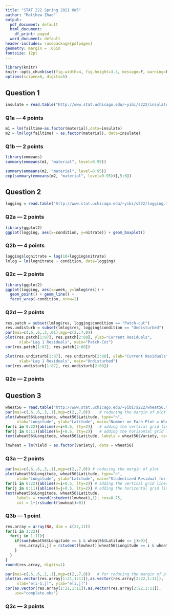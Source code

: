 ```yaml
---
title: "STAT 222 Spring 2021 HW5"
author: "Matthew Zhao"
output:
  pdf_document: default
  html_document:
    df_print: paged
  word_document: default
header-includes: \usepackage{pdfpages}
geometry: margin = .65in
fontsize: 12pt
---
```


```r
library(knitr)
knitr::opts_chunk$set(fig.width=4, fig.height=3.5, message=F, warning=F, collapse=T)
options(scipen=6, digits=5)
```


## Question 1

```r
insulate = read.table("http://www.stat.uchicago.edu/~yibi/s222/insulate.txt", h=T)
```


### Q1a --- 4 points

```r
m1 = lm(failtime~as.factor(material),data=insulate)
m2 = lm(log(failtime) ~ as.factor(material), data=insulate)
```


### Q1b --- 2 points


```r
library(emmeans)
summary(emmeans(m1, "material", level=0.95))
```

```r
summary(emmeans(m2, "material", level=0.95))
exp(summary(emmeans(m2, "material", level=0.95))[,5:6])
```


## Question 2

```r
logging = read.table("http://www.stat.uchicago.edu/~yibi/s222/logging.txt", h=T)
```


### Q2a --- 2 points


```r
library(ggplot2)
ggplot(logging, aes(x=condition, y=nitrate)) + geom_boxplot()
```

### Q2b --- 4 points


```r
logging$lognitrate = log(10+logging$nitrate)
lmlog = lm(lognitrate ~ condition, data=logging)
```


### Q2c --- 2 points

```r
library(ggplot2)
ggplot(logging, aes(x=week, y=lmlog$res)) +
  geom_point() + geom_line() +
  facet_wrap(~condition, nrow=2)
```


### Q2d --- 2 points


```r
res.patch = subset(lmlog$res, logging$condition == "Patch-cut")
res.undisturb = subset(lmlog$res, logging$condition == "Undisturbed")
par(mai=c(.6,.6,.3,.01),mgp=c(2,.7,0))
plot(res.patch[1:87], res.patch[2:88], ylab="Current Residuals", 
      xlab="Lag 1 Residuals", main="Patch-Cut")
cor(res.patch[1:87], res.patch[2:88])

plot(res.undisturb[1:87], res.undisturb[2:88], ylab="Current Residuals", 
      xlab="Lag 1 Residuals", main="Undisturbed")
cor(res.undisturb[1:87], res.undisturb[2:88])
```

### Q2e --- 2 points



## Question 3


```r
wheat56 = read.table("http://www.stat.uchicago.edu/~yibi/s222/wheat56.txt", h=T)
par(mai=c(.6,.6,.3,.1),mgp=c(2,.7,0))    # reducing the margin of plot
plot(wheat56$Longitude, wheat56$Latitude, type="n",
     xlab="Longitude", ylab="Latitude", main="Number on Each Plot = Wheat Variety ID")
for(i in 0:22){abline(v=i+0.5, lty=2)}   # adding the vertical grid lines
for(j in 0:11){abline(h=j+0.5, lty=2)}   # adding the horizontal grid lines
text(wheat56$Longitude, wheat56$Latitude, labels = wheat56$Variety, cex=0.75)
```

```r
lmwheat = lm(Yield ~ as.factor(Variety), data = wheat56)
```


### Q3a --- 2 points


```r
par(mai=c(.6,.6,.3,.1),mgp=c(2,.7,0)) # reducing the margin of plot
plot(wheat56$Longitude, wheat56$Latitude, type="n", 
     xlab="Longitude", ylab="Latitude", main="Studentized Residual for Each Plot")
for(i in 0:22){abline(v=i+0.5, lty=2)} # adding the vertical grid lines
for(j in 0:11){abline(h=j+0.5, lty=2)} # adding the horizontal grid lines
text(wheat56$Longitude, wheat56$Latitude, 
     labels = round(rstudent(lmwheat),1), cex=0.75, 
     col = 1+(rstudent(lmwheat)>0))
```



### Q3b --- 1 point


```r
res.array = array(NA, dim = c(22,11))
for(i in 1:22){
  for(j in 1:11){
    if(sum(wheat56$Longitude == i & wheat56$Latitude == j)>0){
      res.array[i,j] = rstudent(lmwheat)[wheat56$Longitude == i & wheat56$Latitude == j]
    }
  }
}
round(res.array, digits=1)
```


```r
par(mai=c(.6,.6,.1,.1),mgp=c(2,.7,0))   # for reducing the margin of plots
plot(as.vector(res.array[1:21,1:11]),as.vector(res.array[2:22,1:11]), 
     xlab="e[i-1,j]", ylab="e[i,j]")
cor(as.vector(res.array[1:21,1:11]),as.vector(res.array[2:22,1:11]), 
    use="complete.obs")
```



### Q3c --- 3 points

